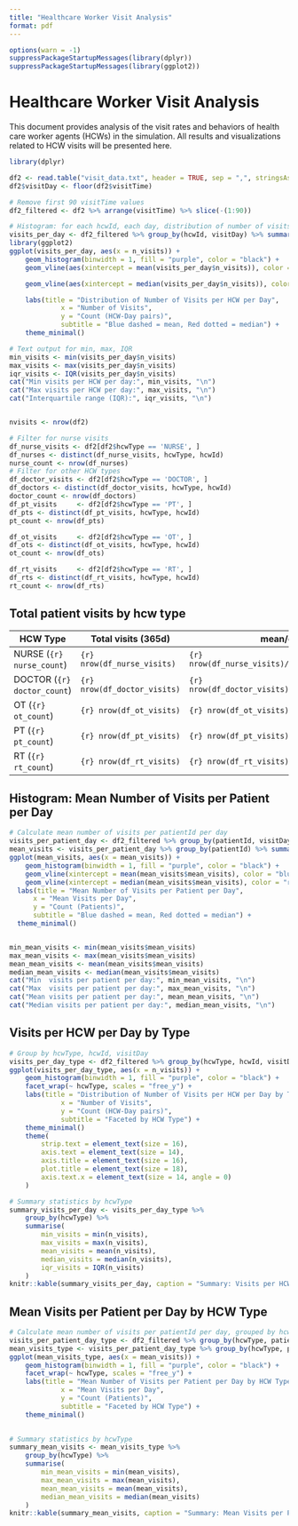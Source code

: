 ```yaml
---
title: "Healthcare Worker Visit Analysis"
format: pdf
---
```


```r
options(warn = -1)
suppressPackageStartupMessages(library(dplyr))
suppressPackageStartupMessages(library(ggplot2))
```






# Healthcare Worker Visit Analysis

This document provides analysis of the visit rates and behaviors of health care worker agents (HCWs) in the simulation. All results and visualizations related to HCW visits will be presented here.
```r
library(dplyr)

df2 <- read.table("visit_data.txt", header = TRUE, sep = ",", stringsAsFactors = FALSE)
df2$visitDay <- floor(df2$visitTime)

# Remove first 90 visitTime values
df2_filtered <- df2 %>% arrange(visitTime) %>% slice(-(1:90))

# Histogram: for each hcwId, each day, distribution of number of visits
visits_per_day <- df2_filtered %>% group_by(hcwId, visitDay) %>% summarise(n_visits = n())
library(ggplot2)
ggplot(visits_per_day, aes(x = n_visits)) +
	geom_histogram(binwidth = 1, fill = "purple", color = "black") +
	geom_vline(aes(xintercept = mean(visits_per_day$n_visits)), color = "blue", linetype = "dashed", size = 1) +

	geom_vline(aes(xintercept = median(visits_per_day$n_visits)), color = "red", linetype = "dotted", size = 1) +

	labs(title = "Distribution of Number of Visits per HCW per Day",
			 x = "Number of Visits",
			 y = "Count (HCW-Day pairs)",
			 subtitle = "Blue dashed = mean, Red dotted = median") +
	theme_minimal()

# Text output for min, max, IQR
min_visits <- min(visits_per_day$n_visits)
max_visits <- max(visits_per_day$n_visits)
iqr_visits <- IQR(visits_per_day$n_visits)
cat("Min visits per HCW per day:", min_visits, "\n")
cat("Max visits per HCW per day:", max_visits, "\n")
cat("Interquartile range (IQR):", iqr_visits, "\n")


nvisits <- nrow(df2)

# Filter for nurse visits
df_nurse_visits <- df2[df2$hcwType == 'NURSE', ]
df_nurses <- distinct(df_nurse_visits, hcwType, hcwId)
nurse_count <- nrow(df_nurses)
# Filter for other HCW types
df_doctor_visits <- df2[df2$hcwType == 'DOCTOR', ]
df_doctors <- distinct(df_doctor_visits, hcwType, hcwId)
doctor_count <- nrow(df_doctors)
df_pt_visits     <- df2[df2$hcwType == 'PT', ]
df_pts <- distinct(df_pt_visits, hcwType, hcwId)
pt_count <- nrow(df_pts)

df_ot_visits     <- df2[df2$hcwType == 'OT', ]
df_ots <- distinct(df_ot_visits, hcwType, hcwId)
ot_count <- nrow(df_ots)

df_rt_visits     <- df2[df2$hcwType == 'RT', ]
df_rts <- distinct(df_rt_visits, hcwType, hcwId)
rt_count <- nrow(df_rts)

```
## Total patient visits by hcw type

HCW Type | Total visits (365d) | mean/day
------ | ----- | -----
NURSE (`{r} nurse_count`) | `{r} nrow(df_nurse_visits)` | `{r} nrow(df_nurse_visits)/365.0/nurse_count`
DOCTOR (`{r} doctor_count`) | `{r} nrow(df_doctor_visits)` | `{r} nrow(df_doctor_visits)/365.0/doctor_count`
OT (`{r} ot_count`) | `{r} nrow(df_ot_visits)` | `{r} nrow(df_ot_visits)/365.0/ot_count`
PT (`{r} pt_count`) | `{r} nrow(df_pt_visits)` | `{r} nrow(df_pt_visits)/365.0/pt_count`
RT (`{r} rt_count`) | `{r} nrow(df_rt_visits)` | `{r} nrow(df_rt_visits)/365.0/rt_count`




## Histogram: Mean Number of Visits per Patient per Day


```r
# Calculate mean number of visits per patientId per day
visits_per_patient_day <- df2_filtered %>% group_by(patientId, visitDay) %>% summarise(n_visits = n())
mean_visits <- visits_per_patient_day %>% group_by(patientId) %>% summarise(mean_visits = mean(n_visits))
ggplot(mean_visits, aes(x = mean_visits)) +
	geom_histogram(binwidth = 1, fill = "purple", color = "black") +
	geom_vline(xintercept = mean(mean_visits$mean_visits), color = "blue", linetype = "dashed", size = 1) +
	geom_vline(xintercept = median(mean_visits$mean_visits), color = "red", linetype = "dotted", size = 1) +
  labs(title = "Mean Number of Visits per Patient per Day",
	  x = "Mean Visits per Day",
	  y = "Count (Patients)",
	  subtitle = "Blue dashed = mean, Red dotted = median") +
  theme_minimal()


min_mean_visits <- min(mean_visits$mean_visits)
max_mean_visits <- max(mean_visits$mean_visits)
mean_mean_visits <- mean(mean_visits$mean_visits)
median_mean_visits <- median(mean_visits$mean_visits)
cat("Min  visits per patient per day:", min_mean_visits, "\n")
cat("Max  visits per patient per day:", max_mean_visits, "\n")
cat("Mean visits per patient per day:", mean_mean_visits, "\n")
cat("Median visits per patient per day:", median_mean_visits, "\n")


```

## Visits per HCW per Day by Type

```r
# Group by hcwType, hcwId, visitDay
visits_per_day_type <- df2_filtered %>% group_by(hcwType, hcwId, visitDay) %>% summarise(n_visits = n())
ggplot(visits_per_day_type, aes(x = n_visits)) +
	geom_histogram(binwidth = 1, fill = "purple", color = "black") +
	facet_wrap(~ hcwType, scales = "free_y") +
	labs(title = "Distribution of Number of Visits per HCW per Day by Type",
			 x = "Number of Visits",
			 y = "Count (HCW-Day pairs)",
			 subtitle = "Faceted by HCW Type") +
	theme_minimal()
	theme(
		strip.text = element_text(size = 16),
		axis.text = element_text(size = 14),
		axis.title = element_text(size = 16),
		plot.title = element_text(size = 18),
		axis.text.x = element_text(size = 14, angle = 0)
	)

# Summary statistics by hcwType
summary_visits_per_day <- visits_per_day_type %>%
	group_by(hcwType) %>%
	summarise(
		min_visits = min(n_visits),
		max_visits = max(n_visits),
		mean_visits = mean(n_visits),
		median_visits = median(n_visits),
		iqr_visits = IQR(n_visits)
	)
knitr::kable(summary_visits_per_day, caption = "Summary: Visits per HCW per Day by Type")
```

## Mean Visits per Patient per Day by HCW Type

```r
# Calculate mean number of visits per patientId per day, grouped by hcwType
visits_per_patient_day_type <- df2_filtered %>% group_by(hcwType, patientId, visitDay) %>% summarise(n_visits = n())
mean_visits_type <- visits_per_patient_day_type %>% group_by(hcwType, patientId) %>% summarise(mean_visits = mean(n_visits))
ggplot(mean_visits_type, aes(x = mean_visits)) +
	geom_histogram(binwidth = 1, fill = "purple", color = "black") +
	facet_wrap(~ hcwType, scales = "free_y") +
	labs(title = "Mean Number of Visits per Patient per Day by HCW Type",
			 x = "Mean Visits per Day",
			 y = "Count (Patients)",
			 subtitle = "Faceted by HCW Type") +
	theme_minimal()
	

# Summary statistics by hcwType
summary_mean_visits <- mean_visits_type %>%
	group_by(hcwType) %>%
	summarise(
		min_mean_visits = min(mean_visits),
		max_mean_visits = max(mean_visits),
		mean_mean_visits = mean(mean_visits),
		median_mean_visits = median(mean_visits)
	)
knitr::kable(summary_mean_visits, caption = "Summary: Mean Visits per Patient per Day by HCW Type")
```


